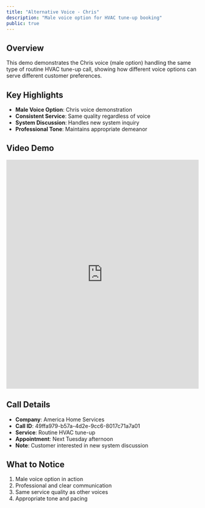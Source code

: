 ```yaml
---
title: "Alternative Voice - Chris"
description: "Male voice option for HVAC tune-up booking"
public: true
---
```


## Overview

This demo demonstrates the Chris voice (male option) handling the same type of routine HVAC tune-up call, showing how different voice options can serve different customer preferences.

## Key Highlights

- **Male Voice Option**: Chris voice demonstration
- **Consistent Service**: Same quality regardless of voice
- **System Discussion**: Handles new system inquiry
- **Professional Tone**: Maintains appropriate demeanor

## Video Demo

<iframe
  src="https://share.descript.com/embed/l98n5EL502t"
  width="100%"
  height="600"
  frameBorder="0"
  allowFullScreen
  className="rounded-xl"
></iframe>

## Call Details

- **Company**: America Home Services
- **Call ID**: 49ffa979-b57a-4d2e-9cc6-8017c71a7a01
- **Service**: Routine HVAC tune-up
- **Appointment**: Next Tuesday afternoon
- **Note**: Customer interested in new system discussion

## What to Notice

1. Male voice option in action
2. Professional and clear communication
3. Same service quality as other voices
4. Appropriate tone and pacing